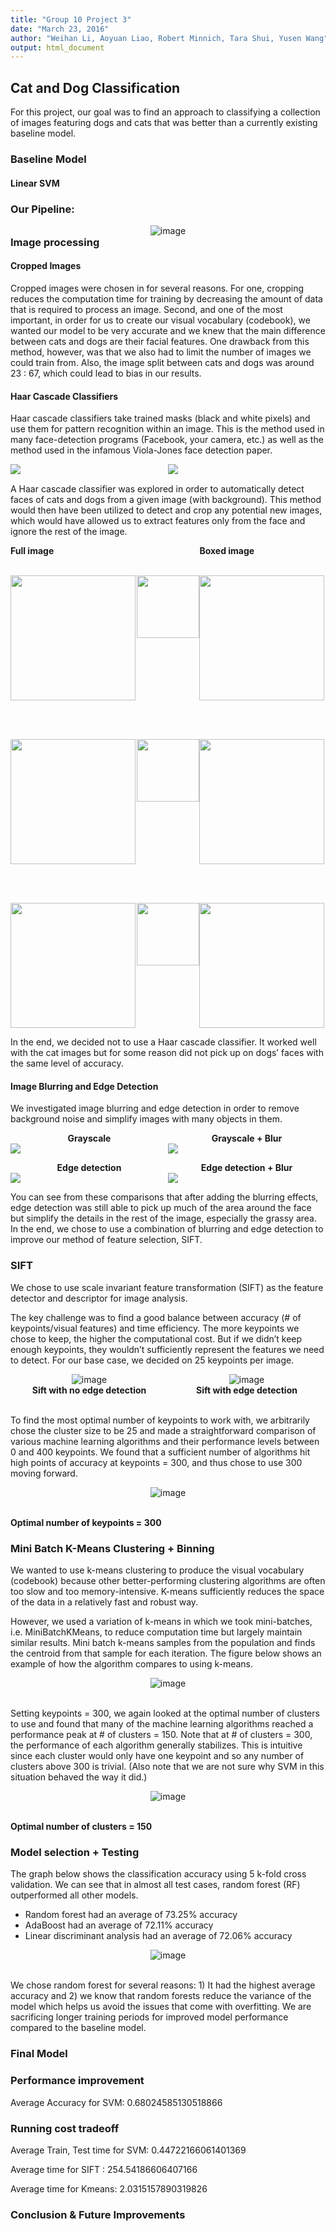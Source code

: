 ```yaml
---
title: "Group 10 Project 3"
date: "March 23, 2016"
author: "Weihan Li, Aoyuan Liao, Robert Minnich, Tara Shui, Yusen Wang"
output: html_document
---
```


## Cat and Dog Classification
For this project, our goal was to find an approach to classifying a collection of images featuring dogs and cats that was better than a currently existing baseline model. 

### Baseline Model
#### Linear SVM
<!--
Function used to find error rates:
```r
err.linear <- function(train.x, train.y, cost, K){
  ix <- sample(1 : length(train.y))
  begin <- 1 + seq(0, K - 1) * round(length(train.y) / K)
  end <- begin + round(length(train.y) / K) - 1
  len <- length(cost)
  err <- rep(0, len)
  for (i in 1 : len){
    for (k in 1 : K){
      test.ix <- ix[begin[k] : end[k]]
      train.ix <- ix[-(begin[k] : end[k])]
      m <- svm(train.x[train.ix, ], train.y[train.ix], type = 'C',
             kernel = 'linear', cost = cost[i],gamma = 0)
      y_hat <- predict(m, train.x[test.ix, ])
      err[i] <- err[i] + sum(y_hat != train.y[test.ix]) / length(train.y[test.ix])
    }
  } 
  err <- err / K
  return(err)
}
```
#### Error Rates
![image](./fig/Linear_SVM_Results.png)

This figure represents the resulting error rates after training and testing. We see that as the margin parameter increases, the error rate of classification increases as well, although not to a significant extent. Nonetheless, we could choose our optimal cost (lambda parameter) to be 25 if we were to continue using an SVM to classify these images.

-->
### Our Pipeline:

<div style = "text-align: center;">
  <span style="float:left;width: 100%;">
  <IMG SRC="./fig/Model_selection_plan.jpg" float = "right" ALT="image">
  </span>
</div>

### Image processing

#### Cropped Images
Cropped images were chosen in for several reasons. For one, cropping reduces the computation time for training by decreasing the amount of data that is required to process an image. Second, and one of the most important, in order for us to create our visual vocabulary (codebook), we wanted our model to be very accurate and we knew that the main difference between cats and dogs are their facial features. One drawback from this method, however, was that we also had to limit the number of images we could train from. Also, the image split between cats and dogs was around 23 : 67, which could lead to bias in our results.

#### Haar Cascade Classifiers
Haar cascade classifiers take trained masks (black and white pixels) and use them for pattern recognition within an image. This is the method used in many face-detection programs (Facebook, your camera, etc.) as well as the method used in the infamous Viola-Jones face detection paper. 

<div style = "width: 100%">
  <span style="float: left; width: 50%;">
    <IMG SRC="./fig/HaarFeatures.png">
  </span>
  <span style="float: left; width: 50%;">
    <IMG SRC="./fig/face_and_features.jpg">
  </span>
  <br style="clear: left;" />
</div>

A Haar cascade classifier was explored in order to automatically detect faces of cats and dogs from a given image (with background). This method would then have been utilized to detect and crop any potential new images, which would have allowed us to extract features only from the face and ignore the rest of the image. 

<div style = "text-align: left;">
  <span style="float:left;width: 40%;">
    <b>Full image</b>
  </span>
  <span style="float:left;width: 20%;">
    <b></b>
  </span>
  <span style="float:right;width: 40%;">
    <b>Boxed image</b>
  </span>
</div>
<br>&nbsp;<br> 
<div style = "width: 100%">
  <span style="float: left; width: 40%;">
    <IMG SRC="./fig/Abyssinian_102.jpg" height = "200px" width = "200px">
  </span>
  <span style="float: left; width: 20%;">
    <IMG SRC="./fig/arrow.png" height = "100px" width = "100px">
  </span>
  <span style="float: right; width: 40%;">
    <IMG SRC="./fig/Abyssinian_102f.jpg" height = "200px" width = "200px">
  </span>
  <br style="clear: left;" />
</div>
<br>&nbsp;<br> 
<div style = "width: 100%">
  <span style="float: left; width: 40%;">
    <IMG SRC="./fig/chihuahua_103.jpg" height = "200px" width = "200px">
  </span>
  <span style="float: left; width: 20%;">
    <IMG SRC="./fig/arrow.png" height = "100px" width = "100px">
  </span>
  <span style="float: left; width: 40%;">
    <IMG SRC="./fig/chihuahua_103f.jpg" height = "200px" width = "200px">
  </span>
  <br style="clear: left;" />
</div>
<br>&nbsp;<br> 
<div style = "width: 100%">
  <span style="float: left; width: 40%;">
    <IMG SRC="./fig/scottish_terrier_133.jpg" height = "200px" width = "200px">
  </span>
  <span style="float: left; width: 20%;">
    <IMG SRC="./fig/arrow.png" height = "100px" width = "100px">
  </span>
  <span style="float: left; width: 40%;">
    <IMG SRC="./fig/scottish_terrier_133f.jpg" height = "200px" width = "200px">
  </span>
  <br style="clear: left;" />
</div>

In the end, we decided not to use a Haar cascade classifier. It worked well with the cat images but for some reason did not pick up on dogs' faces with the same level of accuracy. 

#### Image Blurring and Edge Detection
We investigated image blurring and edge detection in order to remove background noise and simplify images with many objects in them. 

<div style = "text-align: center;">
  <span style="float:left;width: 50%;">
    <b>Grayscale</b>
  </span>
  <span style="float:right;width: 50%;">
    <b>Grayscale + Blur</b>
  </span>
</div>
<div style = "width: 100%">
  <span style="float: left; width: 50%;">
    <IMG SRC="./fig/dog.png">
  </span>
  <span style="float: left; width: 50%;">
    <IMG SRC="./fig/blurred_dog.png">
  </span>
  <br style="clear: left;" />
</div>
<div style = "text-align: center;">
  <span style="float:left;width: 50%;">
    <b>Edge detection</b>
  </span>
  <span style="float:right;width: 50%;">
    <b>Edge detection + Blur</b>
  </span>
</div>
<div style = "width: 100%">
  <span style="float: left; width: 50%;">
    <IMG SRC="./fig/dog_edges.png">
  </span>
  <span style="float: left; width: 50%;">
    <IMG SRC="./fig/dog_blurred_edges.png">
  </span>
  <br style="clear: left;" />
</div>

You can see from these comparisons that after adding the blurring effects, edge detection was still able to pick up much of the area around the face but simplify the details in the rest of the image, especially the grassy area. In the end, we chose to use a combination of blurring and edge detection to improve our method of feature selection, SIFT.

### SIFT
We chose to use scale invariant feature transformation (SIFT) as the feature detector and descriptor for image analysis. 

The key challenge was to find a good balance between accuracy (# of keypoints/visual features) and time efficiency. The more keypoints we chose to keep, the higher the computational cost. But if we didn't keep enough keypoints, they wouldn't sufficiently represent the features we need to detect. For our base case, we decided on 25 keypoints per image.

<div style = "text-align: center;">
  <span style="float:left;width: 50%;">
  <IMG SRC="./fig/No_Edge_Detector.png" float = "right" ALT="image">
  </span>
  <span style="float:right;width: 50%;">
  <IMG SRC="./fig/Edge_Detector.png" float = "left" ALT="image">
  </span>
</div>
<div style = "text-align: center;">
  <span style="float:left;width: 50%;">
    <b>Sift with no edge detection</b>
  </span>
  <span style="float:right;width: 50%;">
    <b>Sift with edge detection</b>
  </span>
</div>
<br>&nbsp;<br> 

To find the most optimal number of keypoints to work with, we arbitrarily chose the cluster size to be 25 and made a straightforward comparison of various machine learning algorithms and their performance levels between 0 and 400 keypoints. We found that a sufficient number of algorithms hit high points of accuracy at keypoints = 300, and thus chose to use 300 moving forward.

<div style = "text-align: center;">
  <span style="float:left;width: 100%;">
  <IMG SRC="./fig/Keypoints_Acc_300.png" float = "right" ALT="image">
  </span>
</div>
<br>&nbsp;<br>

**Optimal number of keypoints = 300**

### Mini Batch K-Means Clustering + Binning
We wanted to use k-means clustering to produce the visual vocabulary (codebook) because other better-performing clustering algorithms are often too slow and too memory-intensive. K-means sufficiently reduces the space of the data in a relatively fast and robust way.

However, we used a variation of k-means in which we took mini-batches, i.e. MiniBatchKMeans, to reduce computation time but largely maintain similar results. Mini batch k-means samples from the population and finds the centroid from that sample for each iteration. The figure below shows an example of how the algorithm compares to using k-means.

<div style = "text-align: center;">
  <span style="float:left;width: 100%;">
  <IMG SRC="./fig/Mini_Batch_Kmeans.png" float = "right" ALT="image">
  </span>
</div>
<br>&nbsp;<br>

Setting keypoints = 300, we again looked at the optimal number of clusters to use and found that many of the machine learning algorithms reached a performance peak at # of clusters = 150. Note that at # of clusters = 300, the performance of each algorithm generally stabilizes. This is intuitive since each cluster would only have one keypoint and so any number of clusters above 300 is trivial. (Also note that we are not sure why SVM in this situation behaved the way it did.)

<div style = "text-align: center;">
  <span style="float:left;width: 100%;">
  <IMG SRC="./fig/Cluster_Acc_25.png" float = "right" ALT="image">
  </span>
</div>
<br>&nbsp;<br>

**Optimal number of clusters = 150**

### Model selection + Testing

The graph below shows the classification accuracy using 5 k-fold cross validation. We can see that in almost all test cases, random forest (RF) outperformed all other models. 

+ Random forest had an average of 73.25% accuracy
+ AdaBoost had an average of 72.11% accuracy
+ Linear discriminant analysis had an average of 72.06% accuracy

<div style = "text-align: center;">
  <span style="float:left;width: 100%;">
  <IMG SRC="./fig/R_Accuracy.png" float = "right" ALT="image">
  </span>
</div>
<br>&nbsp;<br>

We chose random forest for several reasons: 1) It had the highest average accuracy and 2) we know that random forests reduce the variance of the model which helps us avoid the issues that come with overfitting. We are sacrificing longer training periods for improved model performance compared to the baseline model.

### Final Model

### Performance improvement
Average Accuracy for SVM: 0.68024585130518866

### Running cost tradeoff
Average Train, Test time for SVM: 0.44722166061401369

Average time for SIFT : 254.54186606407166

Average time for Kmeans: 2.0315157890319826

### Conclusion & Future Improvements

